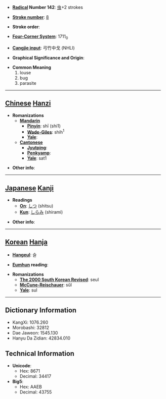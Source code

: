 * '''[[Wiktionary:Chinese radical index| Radical]] Number 142''': [[Wiktionary:Chinese radical index 虫|虫]]+2 strokes

* '''[[Wiktionary:Chinese total strokes index|Stroke number]]''': [[Wiktionary:Chinese total strokes index 8|8]]

* '''Stroke order''': 

* '''[[Wiktionary:Chinese four corner index|Four-Corner System]]''': 1711<sub>0</sub>

* '''[[Wiktionary:Chinese Cangjie index|Cangjie input]]''': 弓竹中戈 (NHLI)

* '''Graphical Significance and Origin''': 

* '''Common Meaning'''
*#louse
*# bug
*# parasite


----

== [[Chinese]] [[Hanzi]] ==

* '''Romanizations'''
** '''[[Mandarin]]'''
*** '''[[Pinyin]]''': shī (shi1)
*** '''[[Wade-Giles]]''': shih<sup>1</sup>
*** '''[[Yale]]''': 
** '''[[Cantonese]]'''
*** '''[[Jyutping]]''':
*** '''[[Penkyamp]]''': 
*** '''[[Yale]]''': sat1

* '''Other info''': 

----

== [[Japanese]] [[Kanji]] ==

* '''Readings'''
** '''[[On]]''': [[しつ]] (shitsu)
** '''[[Kun]]''': [[しらみ]] (shirami)

* '''Other info''':  

----

== [[Korean]] [[Hanja]] ==

* '''[[Hangeul]]''': 슬

* '''[[Eumhun]] reading''': 

* '''Romanizations'''
** '''[[The 2000 South Korean Revised Romanization|The 2000 South Korean Revised]]''': seul
** '''[[McCune-Reischauer]]''': sŭl
** '''[[Yale]]''': sul

----

== Dictionary Information ==

* KangXi: 1076.260
* Morobashi: 32812
* Dae Jaweon: 1545.130
* Hanyu Da Zidian: 42834.010

== Technical Information ==

* '''Unicode''':
** Hex: 8671
** Decimal: 34417
* '''Big5''':
** Hex: AAEB
** Decimal: 43755